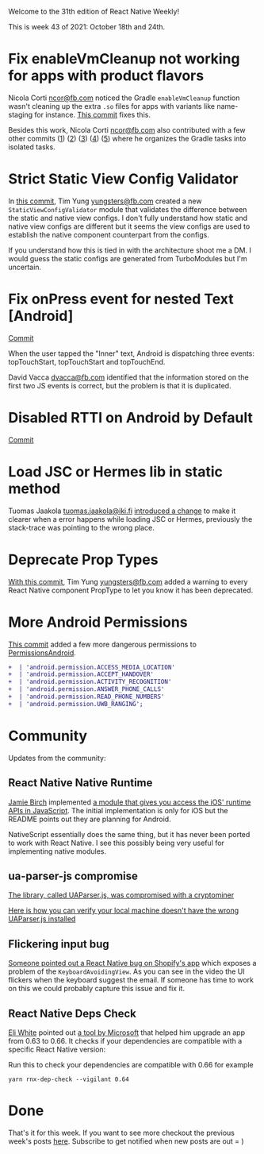 
Welcome to the 31th edition of React Native Weekly! 


This is week 43 of 2021: October 18th and 24th.


# Fix enableVmCleanup not working for apps with product flavors

Nicola Corti <ncor@fb.com> noticed the Gradle `enableVmCleanup` function wasn't cleaning up the extra `.so` files for apps with variants like name-staging for instance. [This commit](https://github.com/facebook/react-native/commit/a2b5e4cd825) fixes this.

Besides this work, Nicola Corti <ncor@fb.com> also contributed with a few other commits ([1](https://github.com/facebook/react-native/commit/c3e7ea0b5b4)) ([2](https://github.com/facebook/react-native/commit/bb981b20551)) ([3](https://github.com/facebook/react-native/commit/52b0cc03550)) ([4](https://github.com/facebook/react-native/commit/75b2e5cc973)) ([5](https://github.com/facebook/react-native/commit/bc93fefe130)) where he organizes the Gradle tasks into isolated tasks.



# Strict Static View Config Validator

In [this commit](https://github.com/facebook/react-native/commit/addf4dab512), Tim Yung <yungsters@fb.com> created a new `StaticViewConfigValidator` module that validates the difference between the static and native view configs. I don't fully understand how static and native view configs are different but it seems the view configs are used to establish the native component counterpart from the configs. 

If you understand how this is tied in with the architecture shoot me a DM. I would guess the static configs are generated from TurboModules but I'm uncertain.


# Fix onPress event for nested Text [Android]

[Commit](https://github.com/facebook/react-native/commit/e494e4beb6a)

When the user tapped the "Inner" text, Android is dispatching three events:
topTouchStart, topTouchStart and topTouchEnd.

David Vacca <dvacca@fb.com> identified that the information stored on the first two JS events is correct, but the problem is that it is duplicated.

# Disabled RTTI on Android by Default 

[Commit](https://github.com/facebook/react-native/commit/d291a7efdda)



# Load JSC or Hermes lib in static method

Tuomas Jaakola <tuomas.jaakola@iki.fi> [introduced a change](https://github.com/facebook/react-native/commit/d839b24b06d) to make it clearer when a error happens while loading JSC or Hermes, previously the stack-trace was pointing to the wrong place.


# Deprecate Prop Types

[With this commit](https://github.com/facebook/react-native/commit/3f629049ba9), Tim Yung <yungsters@fb.com> added a warning to every React Native component PropType to let you know it has been deprecated.


# More Android Permissions

[This commit](https://github.com/facebook/react-native/commit/4b25a0aaa07) added a few more dangerous permissions to [PermissionsAndroid](https://reactnative.dev/docs/permissionsandroid).


```diff
+  | 'android.permission.ACCESS_MEDIA_LOCATION'
+  | 'android.permission.ACCEPT_HANDOVER'
+  | 'android.permission.ACTIVITY_RECOGNITION'
+  | 'android.permission.ANSWER_PHONE_CALLS'
+  | 'android.permission.READ_PHONE_NUMBERS'
+  | 'android.permission.UWB_RANGING';
```


# Community

Updates from the community:

## React Native Native Runtime

[Jamie Birch](https://twitter.com/LinguaBrowse) implemented [a module that gives you access the iOS' runtime APIs in JavaScript](https://github.com/shirakaba/react-native-native-runtime).  The initial implementation is only for iOS but the README points out they are planning for Android. 

NativeScript essentially does the same thing, but it has never been ported to work with React Native. I see this possibly being very useful for implementing native modules.

## ua-parser-js compromise

[The library, called UAParser.js, was compromised with a cryptominer](https://therecord.media/malware-found-in-npm-package-with-millions-of-weekly-downloads/)

[Here is how you can verify your local machine doesn't have the wrong UAParser.js installed](https://twitter.com/jamonholmgren/status/1451964697528258562)

## Flickering input bug

[Someone pointed out a React Native bug on Shopify's app](https://twitter.com/ricburton/status/1451908253437161472) which exposes a problem of the `KeyboardAvoidingView`. As you can see in the video the UI flickers when the keyboard suggest the email. If someone has time to work on this we could probably capture this issue and fix it. 


## React Native Deps Check

[Eli White](https://twitter.com/Eli_White/status/1451209760599011331) pointed out [a tool by Microsoft](https://github.com/microsoft/rnx-kit/tree/main/packages/dep-check) that helped him upgrade an app from 0.63 to 0.66. It checks if your dependencies are compatible with a specific React Native version:

Run this to check your dependencies are compatible with 0.66 for example

`yarn rnx-dep-check --vigilant 0.64`



# Done

That's it for this week. If you want to see more checkout the previous week's posts [here](/tags/react-native). Subscribe to get notified when new posts are out = )

